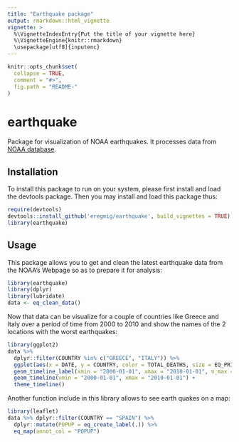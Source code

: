 ```yaml
---
title: "Earthquake package"
output: rmarkdown::html_vignette
vignette: >
  %\VignetteIndexEntry{Put the title of your vignette here}
  %\VignetteEngine{knitr::rmarkdown}
  \usepackage[utf8]{inputenc}
---
```


<!-- README.md is generated from README.Rmd. Please edit that file -->

```r
knitr::opts_chunk$set(
  collapse = TRUE,
  comment = "#>",
  fig.path = "README-"
)
```

# earthquake

Package for visualization of NOAA earthquakes. It processes data from [NOAA database](https://www.ngdc.noaa.gov/nndc/struts/form?t=101650&s=1&d=1).

## Installation

To install this package to run on your system, please first install and load the devtools package. Then you may install and load this package thus:

```r
require(devtools)
devtools::install_github('eregmig/earthquake', build_vignettes = TRUE)
library(earthquake)
```

## Usage

This package allows you to get and clean the latest earthquake data from the NOAA's Webpage so as to prepare it for analysis:

```r
library(earthquake)
library(dplyr)
library(lubridate)
data <- eq_clean_data()
```

Now that data can be visualize for a couple of countries like Greece and Italy over a period of time from 2000 to 2010 and show the names of the 2 locations with the worst earthquakes:

```r
library(ggplot2)
data %>% 
  dplyr::filter(COUNTRY %in% c("GREECE", "ITALY")) %>%
  ggplot(aes(x = DATE, y = COUNTRY, color = TOTAL_DEATHS, size = EQ_PRIMARY, magnitude = EQ_PRIMARY, label = LOCATION_NAME)) +
  geom_timeline_label(xmin = "2000-01-01", xmax = "2010-01-01", n_max = 2, angle = 60) +
  geom_timeline(xmin = "2000-01-01", xmax = "2010-01-01") +
  theme_timeline()
```

Another function include in this library allows to see earth quakes on a map:

```r
library(leaflet)
data %>% dplyr::filter(COUNTRY == "SPAIN") %>%
  dplyr::mutate(POPUP = eq_create_label(.)) %>%
  eq_map(annot_col = "POPUP")
```

